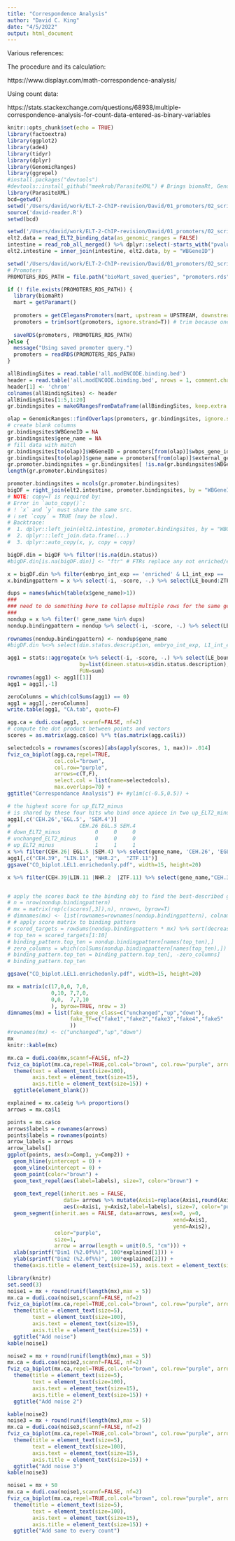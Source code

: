 ```yaml
---
title: "Correspondence Analysis"
author: "David C. King"
date: "4/5/2022"
output: html_document
---
```


Various references:

The procedure and its calculation:

https://www.displayr.com/math-correspondence-analysis/

Using count data:

https://stats.stackexchange.com/questions/68938/multiple-correspondence-analysis-for-count-data-entered-as-binary-variables

```r
knitr::opts_chunk$set(echo = TRUE)
library(factoextra)
library(ggplot2)
library(ade4)
library(tidyr)
library(dplyr)
library(GenomicRanges)
library(ggrepel)
#install.packages("devtools")
#devtools::install_github("meekrob/ParasiteXML") # Brings biomaRt, GenomicRanges
library(ParasiteXML)
bcd=getwd()
setwd('/Users/david/work/ELT-2-ChIP-revision/David/01_promoters/02_scripts')
source('david-reader.R')
setwd(bcd)
```

```r
setwd('/Users/david/work/ELT-2-ChIP-revision/David/01_promoters/02_scripts')
elt2.data = read_ELT2_binding_data(as_genomic_ranges = FALSE)
intestine = read_rob_all_merged() %>% dplyr::select(-starts_with("pvalue."),-starts_with("lfcSE."))
elt2.intestine = inner_join(intestine, elt2.data, by = "WBGeneID")
```

```r
setwd('/Users/david/work/ELT-2-ChIP-revision/David/01_promoters/02_scripts')
# Promoters
PROMOTERS_RDS_PATH = file.path("bioMart_saved_queries", "promoters.rds")

if (! file.exists(PROMOTERS_RDS_PATH)) {
  library(biomaRt)
  mart = getParamart()
  
  promoters = getCElegansPromoters(mart, upstream = UPSTREAM, downstream = DOWNSTREAM) 
  promoters = trim(sort(promoters, ignore.strand=T)) # trim because one interval is chrIV:-359-840 at -1000/+200
  
  saveRDS(promoters, PROMOTERS_RDS_PATH)
}else { 
  message("Using saved promoter query.")
  promoters = readRDS(PROMOTERS_RDS_PATH)
}

```


```r
allBindingSites = read.table('all.modENCODE.binding.bed')
header = read.table('all.modENCODE.binding.bed', nrows = 1, comment.char = "")
header[1] <- 'chrom'
colnames(allBindingSites) <- header
allBindingSites[1:5,1:20]
gr.bindingsites = makeGRangesFromDataFrame(allBindingSites, keep.extra.columns = T)
```

```r
olap = GenomicRanges::findOverlaps(promoters, gr.bindingsites, ignore.strand=T,minoverlap = 100)
# create blank columns 
gr.bindingsites$WBGeneID = NA
gr.bindingsites$gene_name = NA 
# fill data with match
gr.bindingsites[to(olap)]$WBGeneID = promoters[from(olap)]$wbps_gene_id
gr.bindingsites[to(olap)]$gene_name = promoters[from(olap)]$external_gene_id
gr.promoter.bindingsites = gr.bindingsites[ !is.na(gr.bindingsites$WBGeneID)]
length(gr.promoter.bindingsites)
```



```r
promoter.bindingsites = mcols(gr.promoter.bindingsites)
bigDF = right_join(elt2.intestine, promoter.bindingsites, by = "WBGeneID",copy=T)
# NOTE: copy=T is required by:
# Error in `auto_copy()`:
# ! `x` and `y` must share the same src.
# ℹ set `copy` = TRUE (may be slow).
# Backtrace:
#  1. dplyr::left_join(elt2.intestine, promoter.bindingsites, by = "WBGeneID")
#  2. dplyr:::left_join.data.frame(...)
#  3. dplyr::auto_copy(x, y, copy = copy)

bigDF.din = bigDF %>% filter(!is.na(din.status))
#bigDF.din[is.na(bigDF.din)] <- "ftr" # FTRs replace any not enriched/equal/depleted

```


```r

x = bigDF.din %>% filter(embryo_int_exp == 'enriched' & L1_int_exp == 'enriched')
x.bindingpattern = x %>% select(-i, -score, -.) %>% select(LE_bound:ZTF.7)

dups = names(which(table(x$gene_name)>1))
###
### need to do something here to collapse multiple rows for the same gene/promoter
###
nondup = x %>% filter(! gene_name %in% dups)
nondup.bindingpattern = nondup %>% select(-i, -score, -.) %>% select(LE_bound:ZTF.7)
  
rownames(nondup.bindingpattern) <- nondup$gene_name
#bigDF.din %<>% select(din.status.description, embryo_int_exp, L1_int_exp, L3_int_exp, LE_bound:ZTF.7) %>% select(-i, -score, -.)

agg1 = stats::aggregate(x %>% select(-i, -score, -.) %>% select(LE_bound:ZTF.7), 
                       by=list(dineen.status=x$din.status.description),
                       FUN=sum)
rownames(agg1) <- agg1[[1]]
agg1 = agg1[,-1]

zeroColumns = which(colSums(agg1) == 0)
agg1 = agg1[,-zeroColumns]
write.table(agg1, "CA.tab", quote=F)

agg.ca = dudi.coa(agg1, scannf=FALSE, nf=2)
# compute the dot product between points and vectors
scores = as.matrix(agg.ca$co) %*% t(as.matrix(agg.ca$li))

selectedcols = rownames(scores)[abs(apply(scores, 1, max))> .014]
fviz_ca_biplot(agg.ca,repel=TRUE,
               col.col="brown", 
               col.row="purple", 
               arrows=c(T,F), 
               select.col = list(name=selectedcols),
               max.overlaps=70) +
ggtitle("Correspondance Analysis") #+ #ylim(c(-0.5,0.5)) +

# the highest score for up_ELT2_minus
# is shared by these four hits who bind once apiece in two up_ELT2_minus gene
agg1[,c('CEH.26','EGL.5', 'SEM.4')]
#                      CEH.26 EGL.5 SEM.4
# down_ELT2_minus           0     0     0
# unchanged_ELT2_minus      0     0     0
# up_ELT2_minus             1     1     1
x %>% filter(CEH.26| EGL.5 |SEM.4) %>% select(gene_name, 'CEH.26', 'EGL.5', 'SEM.4')
agg1[,c("CEH.39", "LIN.11", "NHR.2",  "ZTF.11")]
ggsave("CO_biplot.LEL1.enrichedonly.pdf", width=15, height=20)

x %>% filter(CEH.39|LIN.11 |NHR.2  |ZTF.11) %>% select(gene_name,"CEH.39", "LIN.11", "NHR.2",  "ZTF.11")


# apply the scores back to the binding obj to find the best-described genes for "up"
# n = nrow(nondup.bindingpattern)
# mx = matrix(rep(c(scores[,3]),n), nrow=n, byrow=T)
# dimnames(mx) <- list(rownames=rownames(nondup.bindingpattern), colnames(nondup.bindingpattern))
# # apply score matrix to binding pattern
# scored_targets = rowSums(nondup.bindingpattern * mx) %>% sort(decreasing=T)
# top_ten = scored_targets[1:10]
# binding_pattern.top_ten = nondup.bindingpattern[names(top_ten),]
# zero_columns = which(colSums(nondup.bindingpattern[names(top_ten),]) == 0)
# binding_pattern.top_ten = binding_pattern.top_ten[, -zero_columns]
# binding_pattern.top_ten

ggsave("CO_biplot.LEL1.enrichedonly.pdf", width=15, height=20)

```

```r

mx = matrix(c(17,0,0, 7,0,
              0,10, 7,7,0,
              0,0,  7,7,10
              ), byrow=TRUE, nrow = 3)
dimnames(mx) = list(fake_gene_class=c("unchanged","up","down"),
                    fake_TF=c("fake1","fake2","fake3","fake4","fake5"
                    ))
#rownames(mx) <- c("unchanged","up","down")
mx
knitr::kable(mx)

mx.ca = dudi.coa(mx,scannf=FALSE, nf=2)
fviz_ca_biplot(mx.ca,repel=TRUE,col.col="brown", col.row="purple", arrows=c(T,F), max.overlaps=70) + 
  theme(text = element_text(size=100),
        axis.text = element_text(size=15),
        axis.title = element_text(size=15)) +
  ggtitle(element_blank())

explained = mx.ca$eig %>% proportions()
arrows = mx.ca$li

points = mx.ca$co
arrows$labels = rownames(arrows)
points$labels = rownames(points)
arrow_labels = arrows
arrow_labels[]
ggplot(points, aes(x=Comp1, y=Comp2)) + 
  geom_hline(yintercept = 0) + 
  geom_vline(xintercept = 0) + 
  geom_point(color="brown") + 
  geom_text_repel(aes(label=labels), size=7, color="brown") +
  
  geom_text_repel(inherit.aes = FALSE, 
                  data= arrows %>% mutate(Axis1=replace(Axis1,round(Axis1) ==1, .75)), 
                  aes(x=Axis1, y=Axis2,label=labels), size=7, color="purple") +
  geom_segment(inherit.aes = FALSE, data=arrows, aes(x=0, y=0, 
                                                     xend=Axis1, 
                                                     yend=Axis2), 
               color="purple",
               size=1,
               arrow = arrow(length = unit(0.5, "cm"))) +
  xlab(sprintf("Dim1 (%2.0f%%)", 100*explained[1])) +
  ylab(sprintf("Dim2 (%2.0f%%)", 100*explained[2])) + 
  theme(axis.title = element_text(size=15), axis.text = element_text(size=15))
```

```r
library(knitr)
set.seed(3)
noise1 = mx + round(runif(length(mx),max = 5))
mx.ca = dudi.coa(noise1,scannf=FALSE, nf=2)
fviz_ca_biplot(mx.ca,repel=TRUE,col.col="brown", col.row="purple", arrows=c(T,F), max.overlaps=70) + 
  theme(title = element_text(size=5),
        text = element_text(size=100),
        axis.text = element_text(size=15),
        axis.title = element_text(size=15)) +
  ggtitle("Add noise")
kable(noise1)

noise2 = mx + round(runif(length(mx),max = 5))
mx.ca = dudi.coa(noise2,scannf=FALSE, nf=2)
fviz_ca_biplot(mx.ca,repel=TRUE,col.col="brown", col.row="purple", arrows=c(T,F), max.overlaps=70) + 
  theme(title = element_text(size=5),
        text = element_text(size=100),
        axis.text = element_text(size=15),
        axis.title = element_text(size=15)) +
  ggtitle("Add noise 2")

kable(noise2)
noise3 = mx + round(runif(length(mx),max = 5))
mx.ca = dudi.coa(noise3,scannf=FALSE, nf=2)
fviz_ca_biplot(mx.ca,repel=TRUE,col.col="brown", col.row="purple", arrows=c(T,F), max.overlaps=70) + 
  theme(title = element_text(size=5),
        text = element_text(size=100),
        axis.text = element_text(size=15),
        axis.title = element_text(size=15)) +
  ggtitle("Add noise 3")
kable(noise3)
```

```r
noise1 = mx + 50
mx.ca = dudi.coa(noise1,scannf=FALSE, nf=2)
fviz_ca_biplot(mx.ca,repel=TRUE,col.col="brown", col.row="purple", arrows=c(T,F), max.overlaps=70) + 
  theme(title = element_text(size=5),
        text = element_text(size=100),
        axis.text = element_text(size=15),
        axis.title = element_text(size=15)) +
  ggtitle("Add same to every count")
```
